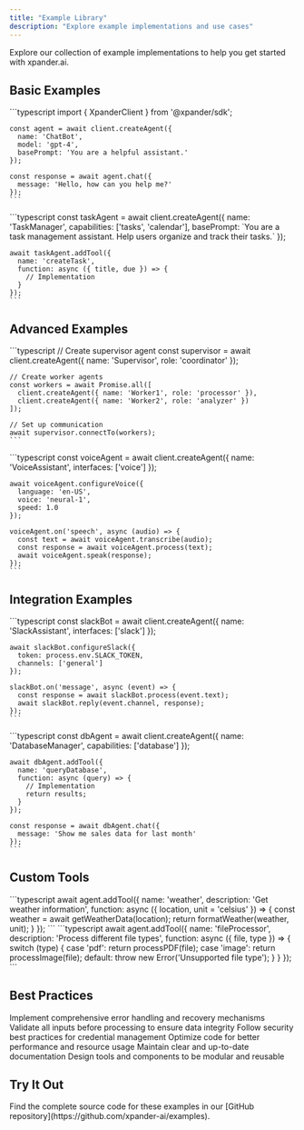 ```yaml
---
title: "Example Library"
description: "Explore example implementations and use cases"
---
```


Explore our collection of example implementations to help you get started with xpander.ai.

## Basic Examples

<CardGroup cols={2}>
  <Card title="Simple Chat Agent" icon="message">
    ```typescript
    import { XpanderClient } from '@xpander/sdk';

    const agent = await client.createAgent({
      name: 'ChatBot',
      model: 'gpt-4',
      basePrompt: 'You are a helpful assistant.'
    });

    const response = await agent.chat({
      message: 'Hello, how can you help me?'
    });
    ```
  </Card>

  <Card title="Task Assistant" icon="list-check">
    ```typescript
    const taskAgent = await client.createAgent({
      name: 'TaskManager',
      capabilities: ['tasks', 'calendar'],
      basePrompt: `You are a task management assistant.
      Help users organize and track their tasks.`
    });

    await taskAgent.addTool({
      name: 'createTask',
      function: async ({ title, due }) => {
        // Implementation
      }
    });
    ```
  </Card>
</CardGroup>

## Advanced Examples

<CardGroup cols={2}>
  <Card title="Multi-Agent System" icon="network-wired">
    ```typescript
    // Create supervisor agent
    const supervisor = await client.createAgent({
      name: 'Supervisor',
      role: 'coordinator'
    });

    // Create worker agents
    const workers = await Promise.all([
      client.createAgent({ name: 'Worker1', role: 'processor' }),
      client.createAgent({ name: 'Worker2', role: 'analyzer' })
    ]);

    // Set up communication
    await supervisor.connectTo(workers);
    ```
  </Card>

  <Card title="Voice Interface" icon="microphone">
    ```typescript
    const voiceAgent = await client.createAgent({
      name: 'VoiceAssistant',
      interfaces: ['voice']
    });

    await voiceAgent.configureVoice({
      language: 'en-US',
      voice: 'neural-1',
      speed: 1.0
    });

    voiceAgent.on('speech', async (audio) => {
      const text = await voiceAgent.transcribe(audio);
      const response = await voiceAgent.process(text);
      await voiceAgent.speak(response);
    });
    ```
  </Card>
</CardGroup>

## Integration Examples

<CardGroup cols={2}>
  <Card title="Slack Bot" icon="slack">
    ```typescript
    const slackBot = await client.createAgent({
      name: 'SlackAssistant',
      interfaces: ['slack']
    });

    await slackBot.configureSlack({
      token: process.env.SLACK_TOKEN,
      channels: ['general']
    });

    slackBot.on('message', async (event) => {
      const response = await slackBot.process(event.text);
      await slackBot.reply(event.channel, response);
    });
    ```
  </Card>

  <Card title="Database Integration" icon="database">
    ```typescript
    const dbAgent = await client.createAgent({
      name: 'DatabaseManager',
      capabilities: ['database']
    });

    await dbAgent.addTool({
      name: 'queryDatabase',
      function: async (query) => {
        // Implementation
        return results;
      }
    });

    const response = await dbAgent.chat({
      message: 'Show me sales data for last month'
    });
    ```
  </Card>
</CardGroup>

## Custom Tools

<CardGroup cols={2}>
  <Card title="Weather Tool" icon="cloud-sun">
    ```typescript
    await agent.addTool({
      name: 'weather',
      description: 'Get weather information',
      function: async ({ location, unit = 'celsius' }) => {
        const weather = await getWeatherData(location);
        return formatWeather(weather, unit);
      }
    });
    ```
  </Card>

  <Card title="File Processor" icon="file">
    ```typescript
    await agent.addTool({
      name: 'fileProcessor',
      description: 'Process different file types',
      function: async ({ file, type }) => {
        switch (type) {
          case 'pdf':
            return processPDF(file);
          case 'image':
            return processImage(file);
          default:
            throw new Error('Unsupported file type');
        }
      }
    });
    ```
  </Card>
</CardGroup>

## Best Practices

<CardGroup cols={3}>
  <Card title="Error Handling" icon="shield-check">
    Implement comprehensive error handling and recovery mechanisms
  </Card>
  
  <Card title="Input Validation" icon="check-double">
    Validate all inputs before processing to ensure data integrity
  </Card>
  
  <Card title="Security" icon="lock">
    Follow security best practices for credential management
  </Card>

  <Card title="Performance" icon="gauge-high">
    Optimize code for better performance and resource usage
  </Card>
  
  <Card title="Documentation" icon="book">
    Maintain clear and up-to-date documentation
  </Card>
  
  <Card title="Modularity" icon="cubes">
    Design tools and components to be modular and reusable
  </Card>
</CardGroup>

## Try It Out

<Card title="GitHub Repository" icon="github">
  Find the complete source code for these examples in our [GitHub repository](https://github.com/xpander-ai/examples).
</Card> 